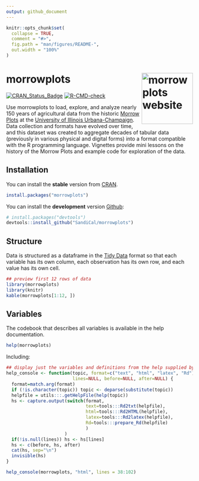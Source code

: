 ```yaml
---
output: github_document
---
```


<!-- README.md is generated from README.Rmd. Please edit that file -->

```r
knitr::opts_chunk$set(
  collapse = TRUE,
  comment = "#>",
  fig.path = "man/figures/README-",
  out.width = "100%"
)
```

# morrowplots <a href="https://SandiCal.github.io/morrowplots/"><img src="man/figures/logo.png" align="right" height="138" alt="morrowplots website" /></a>

<!-- badges: start -->
[![CRAN_Status_Badge](http://www.r-pkg.org/badges/version/morrowplots)](https://cran.r-project.org/package=morrowplots)
[![R-CMD-check](https://github.com/SandiCal/morrowplots/actions/workflows/R-CMD-check.yaml/badge.svg)](https://github.com/SandiCal/morrowplots/actions/workflows/R-CMD-check.yaml)
<!-- badges: end -->

Use morrowplots to load, explore, and analyze nearly 150 years of agricultural data from the historic [Morrow Plots](https://aces.illinois.edu/research/history/morrow-plots) at the [University of Illinois Urbana-Champaign](https://illinois.edu/). Data collection and formats have evolved over time, and this dataset was created to aggregate decades of tabular data (previously in various physical and digital forms) into a format compatible with the R programming language. Vignettes provide mini lessons on the history of the Morrow Plots and example code for exploration of the data.

## Installation

You can install the **stable** version from
[CRAN](https://cran.r-project.org/package=morrowplots).

```r
install.packages("morrowplots")
```

You can install the **development** version [Github](https://github.com/SandiCal/morrowplots):

```r
# install.packages("devtools")
devtools::install_github("SandiCal/morrowplots")
```

## Structure

Data is structured as a dataframe in the [Tidy Data](https://vita.had.co.nz/papers/tidy-data.pdf) format so that each
variable has its own column, each observation has its own row, and each
value has its own cell.

```r
## preview first 12 rows of data
library(morrowplots)
library(knitr)
kable(morrowplots[1:12, ])
```

## Variables

The codebook that describes all variables is available in the help documentation.

```r
help(morrowplots)
```
 
Including: 
```r
## display just the variables and definitions from the help supplied by data.R; hard coded here as "lines = 38:100" 
help_console <- function(topic, format=c("text", "html", "latex", "Rd"),
                         lines=NULL, before=NULL, after=NULL) {  
  format=match.arg(format)
  if (!is.character(topic)) topic <- deparse(substitute(topic))
  helpfile = utils:::.getHelpFile(help(topic))
  hs <- capture.output(switch(format, 
                              text=tools:::Rd2txt(helpfile),
                              html=tools:::Rd2HTML(helpfile),
                              latex=tools:::Rd2latex(helpfile),
                              Rd=tools:::prepare_Rd(helpfile)
                              )
                      )
  if(!is.null(lines)) hs <- hs[lines]
  hs <- c(before, hs, after)
  cat(hs, sep="\n")
  invisible(hs)
}

help_console(morrowplots, "html", lines = 38:102)
```

